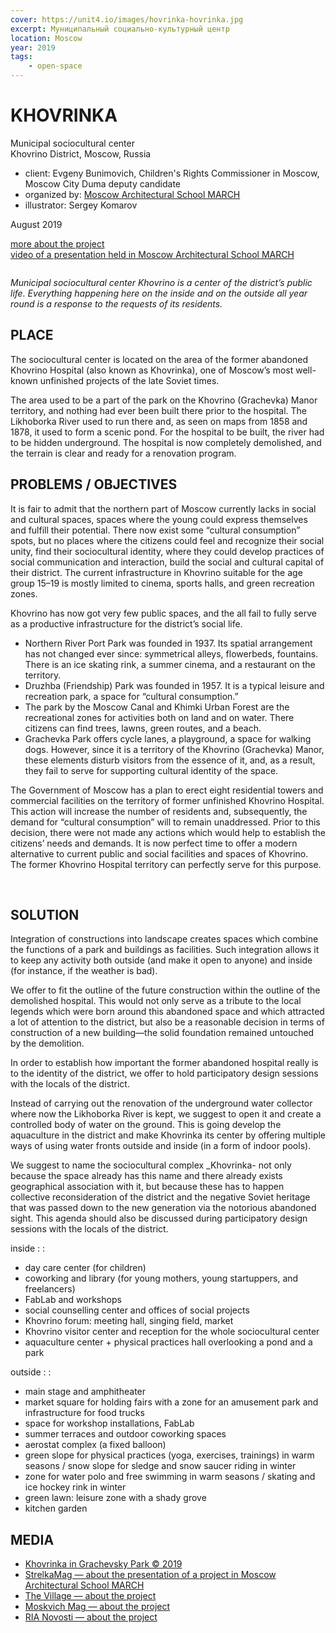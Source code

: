 ```yaml
---
cover: https://unit4.io/images/hovrinka-hovrinka.jpg
excerpt: Муниципальный социально-культурный центр
location: Moscow
year: 2019
tags:
    - open-space
---
```


# KHOVRINKA

Municipal sociocultural center<br/>
Khovrino District, Moscow, Russia

- client: Evgeny Bunimovich, Children's Rights Commissioner in Moscow, Moscow City Duma deputy candidate
- organized by: [Moscow Architectural School MARCH](https://march.ru/)
- illustrator: Sergey Komarov

August 2019

[more about the project](https://issuu.com/unit4/docs/hovrinka)<br/>
[video of a presentation held in Moscow Architectural School MARCH](https://www.yabloko.ru/regnews/Moscow/2019/08/22)

<Image src="/images/hovrinka-01.jpg" width={2500} height={1158} alt="" />

_Municipal sociocultural center Khovrino is a center of the district’s public life. Everything happening here on the inside and on the outside all year round is a response to the requests of its residents._

## PLACE
The sociocultural center is located on the area of the former abandoned Khovrino Hospital (also known as Khovrinka), one of Moscow’s most well-known unfinished projects of the late Soviet times.

The area used to be a part of the park on the Khovrino (Grachevka) Manor territory, and nothing had ever been built there prior to the hospital. The Likhoborka River used to run there and, as seen on maps from 1858 and 1878, it used to form a scenic pond. For the hospital to be built, the river had to be hidden underground. The hospital is now completely demolished, and the terrain is clear and ready for a renovation program.

## PROBLEMS / OBJECTIVES

It is fair to admit that the northern part of Moscow currently lacks in social and cultural spaces, spaces where the young could express themselves and fulfill their potential. There now exist some “cultural consumption” spots, but no places where the citizens could feel and recognize their social unity, find their sociocultural identity, where they could develop practices of social communication and interaction, build the social and cultural capital of their district. The current infrastructure in Khovrino suitable for the age group 15–19 is mostly limited to cinema, sports halls, and green recreation zones.

Khovrino has now got very few public spaces, and the all fail to fully serve as a productive infrastructure for the district’s social life.

- Northern River Port Park was founded in 1937. Its spatial arrangement has not changed ever since: symmetrical alleys, flowerbeds, fountains. There is an ice skating rink, a summer cinema, and a restaurant on the territory.
- Druzhba (Friendship) Park was founded in 1957. It is a typical leisure and recreation park, a space for “cultural consumption.”
- The park by the Moscow Canal and Khimki Urban Forest are the recreational zones for activities both on land and on water. There citizens can find trees, lawns, green routes, and a beach.
- Grachevka Park offers cycle lanes, a playground, a space for walking dogs. However, since it is a territory of the Khovrino (Grachevka) Manor, these elements disturb visitors from the essence of it, and, as a result, they fail to serve for supporting cultural identity of the space.

The Government of Moscow has a plan to erect eight residential towers and commercial facilities on the territory of former unfinished Khovrino Hospital. This action will increase the number of residents and, subsequently, the demand for “cultural consumption” will to remain unaddressed. Prior to this decision, there were not made any actions which would help to establish the citizens’ needs and demands. It is now perfect time to offer a modern alternative to current public and social facilities and spaces of Khovrino. The former Khovrino Hospital territory can perfectly serve for this purpose.

<Carousel>
	<Image src="/images/hovrinka-02.jpg" alt="" />
	<Image src="/images/hovrinka-03.jpg" alt="" />
</Carousel>

## SOLUTION

Integration of constructions into landscape creates spaces which combine the functions of a park and buildings as facilities. Such integration allows it to keep any activity both outside (and make it open to anyone) and inside (for instance, if the weather is bad).

We offer to fit the outline of the future construction within the outline of the demolished hospital. This would not only serve as a tribute to the local legends which were born around this abandoned space and which attracted a lot of attention to the district, but also be a reasonable decision in terms of construction of a new building—the solid foundation remained untouched by the demolition.

In order to establish how important the former abandoned hospital really is to the identity of the district, we offer to hold participatory design sessions with the locals of the district.

Instead of carrying out the renovation of the underground water collector where now the Likhoborka River is kept, we suggest to open it and create a controlled body of water on the ground. This is going develop the aquaculture in the district and make Khovrinka its center by offering multiple ways of using water fronts outside and inside (in a form of indoor pools).

We suggest to name the sociocultural complex _Khovrinka- not only because the space already has this name and there already exists geographical association with it, but because these has to happen collective reconsideration of the district and the negative Soviet heritage that was passed down to the new generation via the notorious abandoned sight. This agenda should also be discussed during participatory design sessions with the locals of the district.


inside : :
- day care center (for children)
- coworking and library (for young mothers, young startuppers, and freelancers)
- FabLab and workshops
- social counselling center and offices of social projects
- Khovrino forum: meeting hall, singing field, market
- Khovrino visitor center and reception for the whole sociocultural center
- aquaculture center + physical practices hall overlooking a pond and a park

outside : :
- main stage and amphitheater
- market square for holding fairs with a zone for an amusement park and infrastructure for food trucks
- space for workshop installations, FabLab
- summer terraces and outdoor coworking spaces
- aerostat complex (a fixed balloon)
- green slope for physical practices (yoga, exercises, trainings) in warm seasons / snow slope for sledge and snow saucer riding in winter
- zone for water polo and free swimming in warm seasons / skating and ice hockey rink in winter
- green lawn: leisure zone with a shady grove
- kitchen garden

## MEDIA

- [Khovrinka in Grachevsky Park © 2019](https://khovrinka.ru/)
- [StrelkaMag — about the presentation of a project in Moscow Architectural School MARCH](https://strelkamag.com/ru/news/vernut-reku-i-sdelat-kulturnyi-centr-kakim-arkhitektory-vidyat-park-na-meste-byvshei-khovrinskoi-bolnicy)
- [The Village — about the project](https://www.the-village.ru/village/city/news-city/360127-hovrinka)
- [Moskvich Mag — about the project](https://moskvichmag.ru/na-meste-snesennoj-hovrinskoj-bolnitsy-moskovskie-arhitektory-hotyat-sdelat-park/)
- [RIA Novosti — about the project](https://realty.ria.ru/20190822/1557780061.html)



